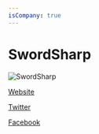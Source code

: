 ```yaml
---
isCompany: true
---
```


# SwordSharp

![SwordSharp](http://swordsharp.com/wp-content/uploads/2014/09/SwordSharp_logo_black_wide_transparent.png)

<Website>

[Website](http://swordsharp.com)

[Twitter](https://twitter.com/SwordSharpGames)

[Facebook](https://www.facebook.com/SwordSharpGames)

</Website>

